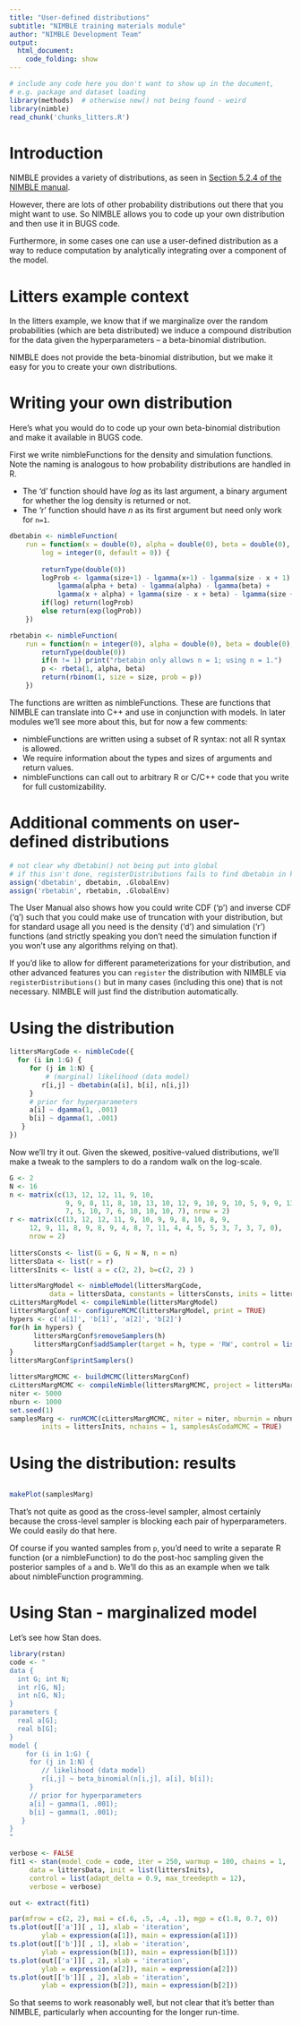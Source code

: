 ```yaml
---
title: "User-defined distributions"
subtitle: "NIMBLE training materials module"
author: "NIMBLE Development Team"
output:
  html_document:
    code_folding: show
---
```



```r
# include any code here you don't want to show up in the document,
# e.g. package and dataset loading
library(methods)  # otherwise new() not being found - weird
library(nimble)
read_chunk('chunks_litters.R')
```

# Introduction

NIMBLE provides a variety of distributions, as seen in [Section 5.2.4 of the NIMBLE manual](http://r-nimble.org/manuals/NimbleUserManual.pdf#page=39). 

However, there are lots of other probability distributions out there that you might want to use. So NIMBLE allows you to code up your own distribution and then use it in BUGS code.

Furthermore, in some cases one can use a user-defined distribution as a way to reduce computation by analytically integrating over a component of the model.

# Litters example context

In the litters example, we know that if we marginalize over the random probabilities (which are beta distributed) we induce a compound distribution for the data given the hyperparameters -- a beta-binomial distribution.

NIMBLE does not provide the beta-binomial distribution, but we make it easy for you to create your own distributions. 

# Writing your own distribution 

 Here's what you would do to code up your own beta-binomial distribution and make it available in BUGS code.

First we write nimbleFunctions for the density and simulation functions. Note the naming is analogous to how probability distributions are handled in R. 

  - The 'd' function should have *log* as its last argument, a binary argument for whether the log density is returned or not. 
  - The 'r' function should have *n* as its first argument but need only work for ```n=1```.

```r
dbetabin <- nimbleFunction(
    run = function(x = double(0), alpha = double(0), beta = double(0), size = double(0), 
        log = integer(0, default = 0)) {
        
        returnType(double(0))
        logProb <- lgamma(size+1) - lgamma(x+1) - lgamma(size - x + 1) +
            lgamma(alpha + beta) - lgamma(alpha) - lgamma(beta) +
            lgamma(x + alpha) + lgamma(size - x + beta) - lgamma(size + alpha + beta)
        if(log) return(logProb)
        else return(exp(logProb))
    })

rbetabin <- nimbleFunction(
    run = function(n = integer(0), alpha = double(0), beta = double(0), size = double(0)) {
        returnType(double(0))
        if(n != 1) print("rbetabin only allows n = 1; using n = 1.")
        p <- rbeta(1, alpha, beta)
        return(rbinom(1, size = size, prob = p))
    })
```

The functions are written as nimbleFunctions. These are functions that NIMBLE can translate into C++ and use in conjunction with models. In later modules we'll see more about this, but for now a few comments:

  - nimbleFunctions are written using a subset of R syntax: not all R syntax is allowed.
  - We require information about the types and sizes of arguments and return values.
  - nimbleFunctions can call out to arbitrary R or C/C++ code that you write for full customizability.

# Additional comments on user-defined distributions

```r
# not clear why dbetabin() not being put into global
# if this isn't done, registerDistributions fails to find dbetabin in knitr
assign('dbetabin', dbetabin, .GlobalEnv)
assign('rbetabin', rbetabin, .GlobalEnv)
```

The User Manual also shows how you could write CDF ('p') and inverse CDF ('q') such that you could make use of truncation with your distribution, but for standard usage all you need is the density ('d') and simulation ('r') functions (and strictly speaking you don't need the simulation function if you won't use any algorithms relying on that).

If you'd like to allow for different parameterizations for your distribution, and other advanced features you can `register` the distribution with NIMBLE via `registerDistributions()` but in many cases (including this one) that is not necessary. NIMBLE will just find the distribution automatically.

# Using the distribution

```r
littersMargCode <- nimbleCode({
  for (i in 1:G) {
     for (j in 1:N) {
     	 # (marginal) likelihood (data model)
        r[i,j] ~ dbetabin(a[i], b[i], n[i,j])
     }
     # prior for hyperparameters
     a[i] ~ dgamma(1, .001)
     b[i] ~ dgamma(1, .001)
   }
})
```

Now we'll try it out. Given the skewed, positive-valued distributions, we'll make a tweak to the samplers to do a random walk on the log-scale.

```r
G <- 2
N <- 16
n <- matrix(c(13, 12, 12, 11, 9, 10, 
              9, 9, 8, 11, 8, 10, 13, 10, 12, 9, 10, 9, 10, 5, 9, 9, 13, 
              7, 5, 10, 7, 6, 10, 10, 10, 7), nrow = 2)
r <- matrix(c(13, 12, 12, 11, 9, 10, 9, 9, 8, 10, 8, 9, 
     12, 9, 11, 8, 9, 8, 9, 4, 8, 7, 11, 4, 4, 5, 5, 3, 7, 3, 7, 0), 
     nrow = 2)
              
littersConsts <- list(G = G, N = N, n = n)
littersData <- list(r = r)
littersInits <- list( a = c(2, 2), b=c(2, 2) )
```

```r
littersMargModel <- nimbleModel(littersMargCode, 
          data = littersData, constants = littersConsts, inits = littersInits)
cLittersMargModel <- compileNimble(littersMargModel)
littersMargConf <- configureMCMC(littersMargModel, print = TRUE)
hypers <- c('a[1]', 'b[1]', 'a[2]', 'b[2]')
for(h in hypers) {
      littersMargConf$removeSamplers(h)
      littersMargConf$addSampler(target = h, type = 'RW', control = list(log = TRUE))
}
littersMargConf$printSamplers()

littersMargMCMC <- buildMCMC(littersMargConf)
cLittersMargMCMC <- compileNimble(littersMargMCMC, project = littersMargModel)
niter <- 5000
nburn <- 1000
set.seed(1)
samplesMarg <- runMCMC(cLittersMargMCMC, niter = niter, nburnin = nburn,
        inits = littersInits, nchains = 1, samplesAsCodaMCMC = TRUE)
```

# Using the distribution: results


```r
```

```r
makePlot(samplesMarg)
```

That's not quite as good as the cross-level sampler, almost certainly because the cross-level sampler is blocking each pair of hyperparameters. We could easily do that here.


Of course if you wanted samples from `p`, you'd need to write a separate R function (or a nimbleFunction) to do the post-hoc sampling given the posterior samples of `a` and `b`.  We'll do this as an example when we talk about nimbleFunction programming.

# Using Stan - marginalized model

Let's see how Stan does.

```r
library(rstan)
code <- "
data {
  int G; int N;
  int r[G, N];
  int n[G, N];
}
parameters {
  real a[G];
  real b[G];
}
model {
    for (i in 1:G) {
     for (j in 1:N) {
        // likelihood (data model)
        r[i,j] ~ beta_binomial(n[i,j], a[i], b[i]);
     }
     // prior for hyperparameters
     a[i] ~ gamma(1, .001);
     b[i] ~ gamma(1, .001);
   }
}
"

verbose <- FALSE
fit1 <- stan(model_code = code, iter = 250, warmup = 100, chains = 1,
     data = littersData, init = list(littersInits),
     control = list(adapt_delta = 0.9, max_treedepth = 12),
     verbose = verbose) 

out <- extract(fit1)

par(mfrow = c(2, 2), mai = c(.6, .5, .4, .1), mgp = c(1.8, 0.7, 0))
ts.plot(out[['a']][ , 1], xlab = 'iteration',
        ylab = expression(a[1]), main = expression(a[1]))
ts.plot(out[['b']][ , 1], xlab = 'iteration',
        ylab = expression(b[1]), main = expression(b[1]))
ts.plot(out[['a']][ , 2], xlab = 'iteration',
        ylab = expression(a[2]), main = expression(a[2]))
ts.plot(out[['b']][ , 2], xlab = 'iteration',
        ylab = expression(b[2]), main = expression(b[2]))
```

So that seems to work reasonably well, but not clear that it's better than NIMBLE, particularly when accounting for the longer run-time. 
